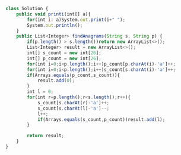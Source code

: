 ```js
class Solution {
    public void printi(int[] a){
        for(int i: a)System.out.print(i+" ");
        System.out.println();
    }
    public List<Integer> findAnagrams(String s, String p) {
        if(p.length() > s.length())return new ArrayList<>();
        List<Integer> result = new ArrayList<>();
        int[] s_count = new int[26];
        int[] p_count = new int[26];
        for(int i=0;i<p.length();i++)p_count[p.charAt(i)-'a']++;
        for(int i=0;i<p.length();i++)s_count[s.charAt(i)-'a']++;
        if(Arrays.equals(p_count,s_count)){
            result.add(0);
        }
        int l = 0;
        for(int r=p.length();r<s.length();r++){
            s_count[s.charAt(r)-'a']++;
            s_count[s.charAt(l)-'a']--;
            l++;
            if(Arrays.equals(s_count,p_count))result.add(l);
        }

        return result;
    }
}

```
